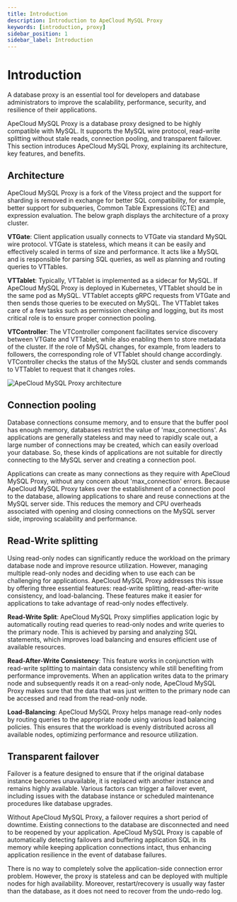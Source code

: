 ```yaml
---
title: Introduction
description: Introduction to ApeCloud MySQL Proxy
keywords: [introduction, proxy]
sidebar_position: 1
sidebar_label: Introduction
---
```


# Introduction

A database proxy is an essential tool for developers and database administrators to improve the scalability, performance, security, and resilience of their applications.

ApeCloud MySQL Proxy is a database proxy designed to be highly compatible with MySQL. It supports the MySQL wire protocol, read-write splitting without stale reads, connection pooling, and transparent failover. This section introduces ApeCloud MySQL Proxy, explaining its architecture, key features, and benefits.

## Architecture

ApeCloud MySQL Proxy is a fork of the Vitess project and the support for sharding is removed in exchange for better SQL compatibility, for example, better support for subqueries, Common Table Expressions (CTE) and expression evaluation. The below graph displays the architecture of a proxy cluster.

**VTGate**: Client application usually connects to VTGate via standard MySQL wire protocol. VTGate is stateless, which means it can be easily and effectively scaled in terms of size and performance. It acts like a MySQL and is responsible for parsing SQL queries, as well as planning and routing queries to VTTables.

**VTTablet**: Typically, VTTablet is implemented as a sidecar for MySQL. If ApeCloud MySQL Proxy is deployed in Kubernetes, VTTablet should be in the same pod as MySQL. VTTablet accepts gRPC requests from VTGate and then sends those queries to be executed on MySQL. The VTTablet takes care of a few tasks such as permission checking and logging, but its most critical role is to ensure proper connection pooling.

**VTController**: The VTController component facilitates service discovery between VTGate and VTTablet, while also enabling them to store metadata of the cluster. If the role of MySQL changes, for example, from leaders to followers, the corresponding role of VTTablet should change accordingly. VTController checks the status of the MySQL cluster and sends commands to VTTablet to request that it changes roles.

![ApeCloud MySQL Proxy architecture](/img/docs/proxy-architecture.png)

## Connection pooling

Database connections consume memory, and to ensure that the buffer pool has enough memory, databases restrict the value of 'max_connections'. As applications are generally stateless and may need to rapidly scale out, a large number of connections may be created, which can easily overload your database. So, these kinds of applications are not suitable for directly connecting to the MySQL server and creating a connection pool.

Applications can create as many connections as they require with ApeCloud MySQL Proxy, without any concern about 'max_connection' errors. Because ApeCloud MySQL Proxy takes over the establishment of a connection pool to the database, allowing applications to share and reuse connections at the MySQL server side. This reduces the memory and CPU overheads associated with opening and closing connections on the MySQL server side, improving scalability and performance.

## Read-Write splitting

Using read-only nodes can significantly reduce the workload on the primary database node and improve resource utilization. However, managing multiple read-only nodes and deciding when to use each can be challenging for applications. ApeCloud MySQL Proxy addresses this issue by offering three essential features: read-write splitting, read-after-write consistency, and load-balancing. These features make it easier for applications to take advantage of read-only nodes effectively.

**Read-Write Split**: ApeCloud MySQL Proxy simplifies application logic by automatically routing read queries to read-only nodes and write queries to the primary node. This is achieved by parsing and analyzing SQL statements, which improves load balancing and ensures efficient use of available resources.

**Read-After-Write Consistency**: This feature works in conjunction with read-write splitting to maintain data consistency while still benefiting from performance improvements. When an application writes data to the primary node and subsequently reads it on a read-only node, ApeCloud MySQL Proxy makes sure that the data that was just written to the primary node can be accessed and read from the read-only node.

**Load-Balancing**: ApeCloud MySQL Proxy helps manage read-only nodes by routing queries to the appropriate node using various load balancing policies. This ensures that the workload is evenly distributed across all available nodes, optimizing performance and resource utilization.

## Transparent failover

Failover is a feature designed to ensure that if the original database instance becomes unavailable, it is replaced with another instance and remains highly available. Various factors can trigger a failover event, including issues with the database instance or scheduled maintenance procedures like database upgrades.

Without ApeCloud MySQL Proxy, a failover requires a short period of downtime. Existing connections to the database are disconnected and need to be reopened by your application. ApeCloud MySQL Proxy is capable of automatically detecting failovers and buffering application SQL in its memory while keeping application connections intact, thus enhancing application resilience in the event of database failures.

There is no way to completely solve the application-side connection error problem. However, the proxy is stateless and can be deployed with multiple nodes for high availability. Moreover, restart/recovery is usually way faster than the database, as it does not need to recover from the undo-redo log.
